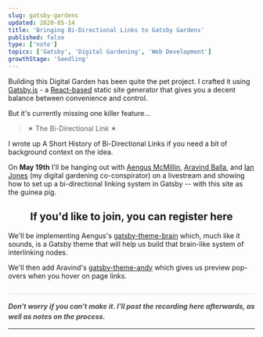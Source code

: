 ```yaml
---
slug: gatsby-gardens
updated: 2020-05-14
title: 'Bringing Bi-Directional Links to Gatsby Gardens'
published: false
type: ['note']
topics: ['Gatsby', 'Digital Gardening', 'Web Development']
growthStage: 'Seedling'
---
```


Building this Digital Garden has been quite the pet project. I crafted it using <a href="https://www.gatsbyjs.org/">Gatsby.js</a> - a <a href="https://www.reactjs.com">React-based</a> static site generator that gives you a decent balance between convenience and control.

</IntroParagraph>

But it's currently missing one killer feature...

> ✶ The Bi-Directional Link ✶

I wrote up A Short History of Bi-Directional Links if you need a bit of background context on the idea.

On **May 19th** I'll be hanging out with <a href="https://aengusmcmillin.com/">Aengus McMillin</a>, <a href="https://aravindballa.com/">Aravind Balla</a>, and <a href="https://www.ianjones.us/notes">Ian Jones</a> (my digital gardening co-conspirator) on a livestream and showing how to set up a bi-directional linking system in Gatsby -- with this site as the guinea pig.

<Center>

<h2>If you'd like to join, <a noTip to="https://zoom.us/webinar/register/WN_hDAaKyTPTE2h4lPtzvssMQ">you can register here</a></h2>

</Center>

We'll be implementing Aengus's <a href="https://github.com/aengusmcmillin/gatsby-theme-brain">gatsby-theme-brain</a> which, much like it sounds, is a Gatsby theme that will help us build that brain-like system of interlinking nodes.

<p>We'll then add Aravind's <a href="https://github.com/aravindballa/gatsby-theme-andy">gatsby-theme-andy</a> which gives us preview pop-overs when you hover on page links.</p>

<h5 style="opacity: 80%; margin: 0 auto; margin-top: 2em; line-height: 1.5em; padding-top: 1em; max-width: 660px; border-top: 1px solid lightgrey;">Don't worry if you can't make it. I'll post the recording here afterwards, as well as notes on the process.</h5>

---

<!--
In preparation, I started planning out the UX design considerations of this feature.

### What exactly does this look like in action?

We'll need to consider a number of design issues:

1. How will users know if a link is internal or external?
    - On most sites these all look the same, and you find out where you're headed once you've clicked. Making users randomly guess where a link is headed isn't a great UX experience.
    - I like solving this with URL preview tooltips for externals (implemented with Tippy.js)
    - And I also distinguish them with colour - blue leads to the outside web, orange stays inside.
2. How can we visually distinguish between internal links that lead to pages like 'Home' or 'About' vs. links that lead to other notes?
    - Even with the colour distinction, there's now going to be two kinds of internal links - ones to "normal" pages, and ones to linked notes
3. How much content should we show in hover previews for internal page links?
4. How do we visually display page references? -->
<!--
### Page References

![](./andy-backlink.png)

![](./anne-backlink.png) -->
